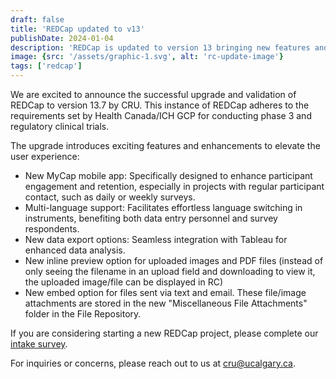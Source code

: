 ```yaml
---
draft: false
title: 'REDCap updated to v13'
publishDate: 2024-01-04
description: 'REDCap is updated to version 13 bringing new features and enhancements to elevate the user experience'
image: {src: '/assets/graphic-1.svg', alt: 'rc-update-image'}
tags: ['redcap']
---
```


We are excited to announce the successful upgrade and validation of REDCap to version 13.7 by CRU. This instance of REDCap adheres to the requirements set by Health Canada/ICH GCP for conducting phase 3 and regulatory clinical trials.

The upgrade introduces exciting features and enhancements to elevate the user experience:
- New MyCap mobile app: Specifically designed to enhance participant engagement and retention, especially in projects with regular participant contact, such as daily or weekly surveys.
- Multi-language support: Facilitates effortless language switching in instruments, benefiting both data entry personnel and survey respondents.
- New data export options: Seamless integration with Tableau for enhanced data analysis.
- New inline preview option for uploaded images and PDF files (instead of only seeing the filename in an upload field and downloading to view it, the uploaded image/file can be displayed in RC)
- New embed option for files sent via text and email. These file/image attachments are stored in the new "Miscellaneous File Attachments" folder in the File Repository.

If you are considering starting a new REDCap project, please complete our [intake survey](https://redcap.cru.ucalgary.ca/surveys/?s=7L49EPE94D).

For inquiries or concerns, please reach out to us at cru@ucalgary.ca.